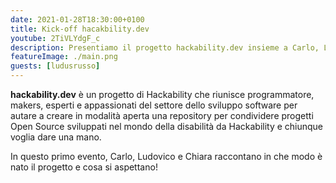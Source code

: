 ```yaml
---
date: 2021-01-28T18:30:00+0100
title: Kick-off hacakbility.dev
youtube: 2TiVLYdgF_c
description: Presentiamo il progetto hackability.dev insieme a Carlo, Ludovico e Chiara!
featureImage: ./main.png
guests: [ludusrusso]
---
```


**hackability.dev** è un progetto di Hackability che riunisce programmatore, makers, esperti
e appassionati del settore dello sviluppo software per autare a creare in modalità
aperta una repository per condividere progetti Open Source sviluppati nel mondo della
disabilità da Hackability e chiunque voglia dare una mano.

In questo primo evento, Carlo, Ludovico e Chiara raccontano in che modo è nato il progetto
e cosa si aspettano!
